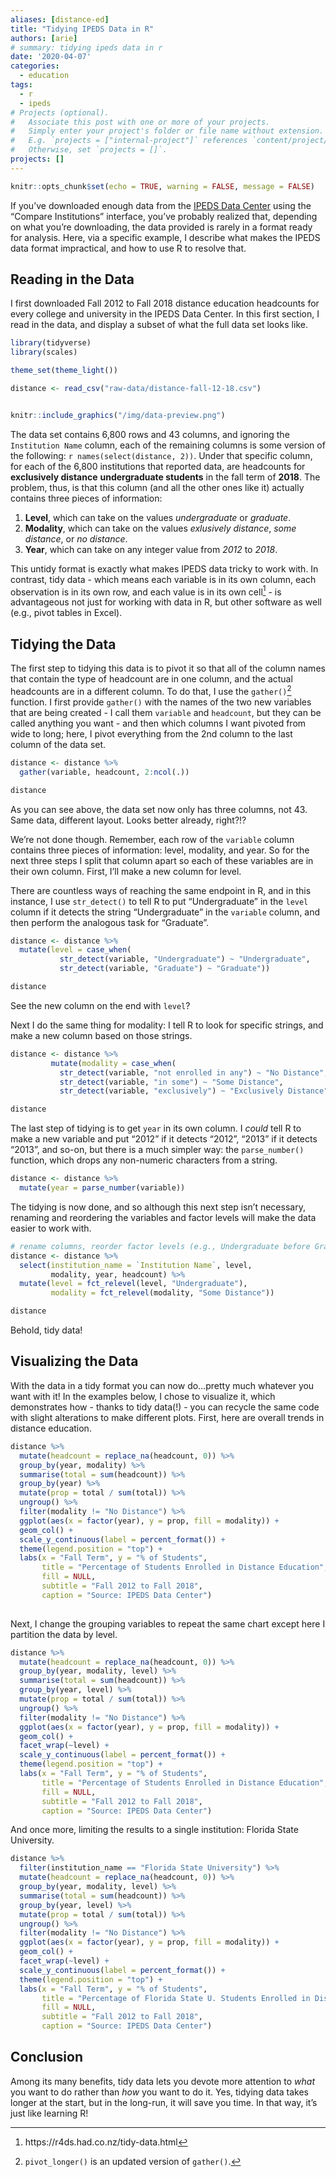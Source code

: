 ```yaml
---
aliases: [distance-ed]
title: "Tidying IPEDS Data in R"
authors: [arie]
# summary: tidying ipeds data in r
date: '2020-04-07'
categories:
  - education
tags:
  - r
  - ipeds
# Projects (optional).
#   Associate this post with one or more of your projects.
#   Simply enter your project's folder or file name without extension.
#   E.g. `projects = ["internal-project"]` references `content/project/deep-learning/index.md`.
#   Otherwise, set `projects = []`.
projects: []
---
```


```r

knitr::opts_chunk$set(echo = TRUE, warning = FALSE, message = FALSE)

```

If you've downloaded enough data from the [IPEDS Data Center](https://nces.ed.gov/ipeds/use-the-data) using the "Compare Institutions" interface, you've probably realized that, depending on what you're downloading, the data provided is rarely in a format ready for analysis. Here, via a specific example, I describe what makes the IPEDS data format impractical, and how to use R to resolve that.

## Reading in the Data

I first downloaded Fall 2012 to Fall 2018 distance education headcounts for every college and university in the IPEDS Data Center. In this first section, I read in the data, and display a subset of what the full data set looks like.

```r

library(tidyverse)
library(scales)

theme_set(theme_light())

distance <- read_csv("raw-data/distance-fall-12-18.csv")



```

```r
knitr::include_graphics("/img/data-preview.png")
```


The data set contains 6,800 rows and 43 columns, and ignoring the `Institution Name` column, each of the remaining columns is some version of the following: ``r names(select(distance, 2))``. Under that specific column, for each of the 6,800 institutions that reported data, are headcounts for **exclusively distance** **undergraduate students** in the fall term of **2018**. The problem, thus, is that this column (and all the other ones like it) actually contains three pieces of information:
  
  1. **Level**, which can take on the values *undergraduate* or *graduate*.
  2. **Modality**, which can take on the values *exlusively distance*, *some distance*, or *no distance*.
  3. **Year**, which can take on any integer value from *2012* to *2018*. 

This untidy format is exactly what makes IPEDS data tricky to work with. In contrast, tidy  data - which means each variable is in its own column, each observation is in its own row, and each value is in its own cell^[https://r4ds.had.co.nz/tidy-data.html] - is advantageous not just for working with data in R, but other software as well (e.g., pivot tables in Excel).

## Tidying the Data

The first step to tidying this data is to pivot it so that all of the column names that contain the type of headcount are in one column, and the actual headcounts are in a different column. To do that, I use the `gather()`^[`pivot_longer()` is an updated version of `gather()`.] function. I first provide `gather()` with the names of the two new variables that are being created - I call them `variable` and `headcount`, but they can be called anything you want - and then which columns I want pivoted from wide to long; here, I pivot everything from the 2nd column to the last column of the data set.

```r

distance <- distance %>% 
  gather(variable, headcount, 2:ncol(.))

distance

```

As you can see above, the data set now only has three columns, not 43. Same data, different layout. Looks better already, right?!?

We're not done though. Remember, each row of the `variable` column contains three pieces of information: level, modality, and year. So for the next three steps I split that column apart so each of these variables are in their own column. First, I'll make a new column for level.

There are countless ways of reaching the same endpoint in R, and in this instance, I use `str_detect()` to tell R to put "Undergraduate" in the `level` column if it detects the string "Undergraduate" in the `variable` column, and then perform the analogous task for "Graduate".

```r

distance <- distance %>% 
  mutate(level = case_when(
           str_detect(variable, "Undergraduate") ~ "Undergraduate",
           str_detect(variable, "Graduate") ~ "Graduate"))

distance
```

See the new column on the end with `level`? 

Next I do the same thing for modality: I tell R to look for specific strings, and make a new column based on those strings.

```r

distance <- distance %>% 
         mutate(modality = case_when(
           str_detect(variable, "not enrolled in any") ~ "No Distance",
           str_detect(variable, "in some") ~ "Some Distance",
           str_detect(variable, "exclusively") ~ "Exclusively Distance"))

distance

```

The last step of tidying is to get `year` in its own column. I *could* tell R to make a new variable and put "2012" if it detects "2012", "2013" if it detects "2013", and so-on, but there is a much simpler way: the `parse_number()` function, which drops any non-numeric characters from a string.

```r
distance <- distance %>% 
  mutate(year = parse_number(variable))
```

The tidying is now done, and so although this next step isn't necessary, renaming and reordering the variables and factor levels will make the data easier to work with.

```r

# rename columns, reorder factor levels (e.g., Undergraduate before Graduate)
distance <- distance %>%
  select(institution_name = `Institution Name`, level,
         modality, year, headcount) %>% 
  mutate(level = fct_relevel(level, "Undergraduate"),
         modality = fct_relevel(modality, "Some Distance")) 

distance
```

Behold, tidy data!

## Visualizing the Data

With the data in a tidy format you can now do...pretty much whatever you want with it! In the examples below, I chose to visualize it, which demonstrates how - thanks to tidy data(!) - you can recycle the same code with slight alterations to make different plots.
First, here are overall trends in distance education.

```r

distance %>% 
  mutate(headcount = replace_na(headcount, 0)) %>% 
  group_by(year, modality) %>% 
  summarise(total = sum(headcount)) %>% 
  group_by(year) %>% 
  mutate(prop = total / sum(total)) %>% 
  ungroup() %>% 
  filter(modality != "No Distance") %>% 
  ggplot(aes(x = factor(year), y = prop, fill = modality)) +
  geom_col() +
  scale_y_continuous(label = percent_format()) +
  theme(legend.position = "top") +
  labs(x = "Fall Term", y = "% of Students",
       title = "Percentage of Students Enrolled in Distance Education",
       fill = NULL,
       subtitle = "Fall 2012 to Fall 2018",
       caption = "Source: IPEDS Data Center")
 

```

Next, I change the grouping variables to repeat the same chart except here I partition the data by level.

```r

distance %>% 
  mutate(headcount = replace_na(headcount, 0)) %>% 
  group_by(year, modality, level) %>% 
  summarise(total = sum(headcount)) %>% 
  group_by(year, level) %>% 
  mutate(prop = total / sum(total)) %>% 
  ungroup() %>% 
  filter(modality != "No Distance") %>% 
  ggplot(aes(x = factor(year), y = prop, fill = modality)) +
  geom_col() +
  facet_wrap(~level) +
  scale_y_continuous(label = percent_format()) +
  theme(legend.position = "top") +
  labs(x = "Fall Term", y = "% of Students",
       title = "Percentage of Students Enrolled in Distance Education",
       fill = NULL,
       subtitle = "Fall 2012 to Fall 2018",
       caption = "Source: IPEDS Data Center")

```

And once more, limiting the results to a single institution: Florida State University.

```r

distance %>% 
  filter(institution_name == "Florida State University") %>% 
  mutate(headcount = replace_na(headcount, 0)) %>% 
  group_by(year, modality, level) %>% 
  summarise(total = sum(headcount)) %>% 
  group_by(year, level) %>% 
  mutate(prop = total / sum(total)) %>% 
  ungroup() %>% 
  filter(modality != "No Distance") %>% 
  ggplot(aes(x = factor(year), y = prop, fill = modality)) +
  geom_col() +
  facet_wrap(~level) +
  scale_y_continuous(label = percent_format()) +
  theme(legend.position = "top") +
  labs(x = "Fall Term", y = "% of Students",
       title = "Percentage of Florida State U. Students Enrolled in Distance Education",
       fill = NULL,
       subtitle = "Fall 2012 to Fall 2018",
       caption = "Source: IPEDS Data Center")
```

## Conclusion

Among its many benefits, tidy data lets you devote more attention to *what* you want to do rather than *how* you want to do it. Yes, tidying data takes longer at the start, but in the long-run, it will save you time. In that way, it's just like learning R!
